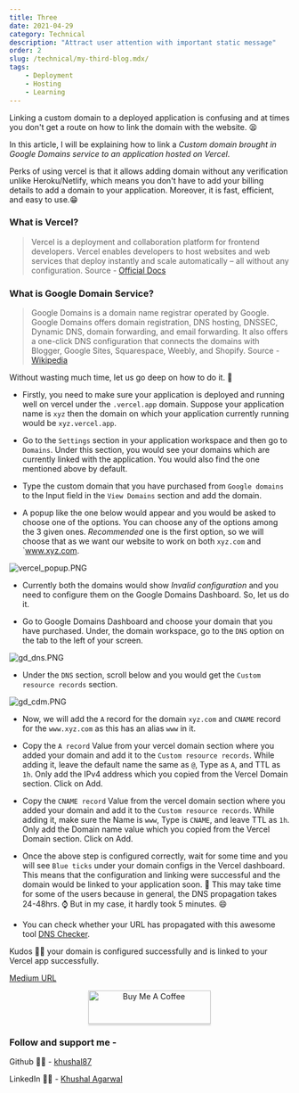 ```yaml
---
title: Three
date: 2021-04-29
category: Technical
description: "Attract user attention with important static message"
order: 2
slug: /technical/my-third-blog.mdx/
tags:
    - Deployment
    - Hosting
    - Learning
---
```


Linking a custom domain to a deployed application is confusing and at times you don't get a route on how to link the domain with the website. 😫

In this article, I will be explaining how to link a _Custom domain brought in Google Domains service to an application hosted on Vercel_.

Perks of using vercel is that it allows adding domain without any verification unlike Heroku/Netlify, which means you don't have to add your billing details to add a domain to your application. Moreover, it is fast, efficient, and easy to use.😁

### What is Vercel?

> ​Vercel is a deployment and collaboration platform for frontend developers. ​Vercel enables developers to host websites and web services that deploy instantly and scale automatically – all without any configuration. Source - [Official Docs](https://vercel.com/docs)

### What is Google Domain Service?

> Google Domains is a domain name registrar operated by Google. Google Domains offers domain registration, DNS hosting, DNSSEC, Dynamic DNS, domain forwarding, and email forwarding. It also offers a one-click DNS configuration that connects the domains with Blogger, Google Sites, Squarespace, Weebly, and Shopify. Source - [Wikipedia](https://en.wikipedia.org/wiki/Google_Domains)

Without wasting much time, let us go deep on how to do it. 🤔

-   Firstly, you need to make sure your application is deployed and running well on vercel under the `.vercel.app` domain. Suppose your application name is `xyz` then the domain on which your application currently running would be `xyz.vercel.app`.

-   Go to the `Settings` section in your application workspace and then go to `Domains`. Under this section, you would see your domains which are currently linked with the application. You would also find the one mentioned above by default.

-   Type the custom domain that you have purchased from `Google domains` to the Input field in the `View Domains` section and add the domain.

-   A popup like the one below would appear and you would be asked to choose one of the options. You can choose any of the options among the 3 given ones. _Recommended_ one is the first option, so we will choose that as we want our website to work on both `xyz.com` and `www.xyz.com.

![vercel_popup.PNG](https://cdn.hashnode.com/res/hashnode/image/upload/v1619718995429/oEW54x4cI.png)

-   Currently both the domains would show _Invalid configuration_ and you need to configure them on the Google Domains Dashboard. So, let us do it.

-   Go to Google Domains Dashboard and choose your domain that you have purchased. Under, the domain workspace, go to the `DNS` option on the tab to the left of your screen.

![gd_dns.PNG](https://cdn.hashnode.com/res/hashnode/image/upload/v1619719184146/xHLqBljzf.png)

-   Under the `DNS` section, scroll below and you would get the `Custom resource records` section.

![gd_cdm.PNG](https://cdn.hashnode.com/res/hashnode/image/upload/v1619719310167/PxL9Mr1dm.png)

-   Now, we will add the `A` record for the domain `xyz.com` and `CNAME` record for the `www.xyz.com` as this has an alias `www` in it.

-   Copy the `A record` Value from your vercel domain section where you added your domain and add it to the `Custom resource records`. While adding it, leave the default name the same as `@`, Type as `A`, and TTL as `1h`. Only add the IPv4 address which you copied from the Vercel Domain section. Click on Add.

-   Copy the `CNAME record` Value from the vercel domain section where you added your domain and add it to the `Custom resource records`. While adding it, make sure the Name is `www`, Type is `CNAME`, and leave TTL as `1h`. Only add the Domain name value which you copied from the Vercel Domain section. Click on Add.

-   Once the above step is configured correctly, wait for some time and you will see `Blue ticks` under your domain configs in the Vercel dashboard. This means that the configuration and linking were successful and the domain would be linked to your application soon. 🎊 This may take time for some of the users because in general, the DNS propagation takes 24-48hrs. ⌚ But in my case, it hardly took 5 minutes. 😄

-   You can check whether your URL has propagated with this awesome tool [DNS Checker](https://dnschecker.org/).

Kudos 👏👏 your domain is configured successfully and is linked to your Vercel app successfully.

[Medium URL](https://khushal87.medium.com/linking-a-custom-domain-from-google-domains-to-vercel-app-961652302107)

<p align="center">
    <a href="https://www.buymeacoffee.com/khushal87" target="_blank"><img src="https://www.buymeacoffee.com/assets/img/custom_images/orange_img.png" alt="Buy Me A Coffee" style="height: 60px !important;width: 220px !important;box-shadow: 0px 3px 2px 0px rgba(190, 190, 190, 0.5) !important;-webkit-box-shadow: 0px 3px 2px 0px rgba(190, 190, 190, 0.5) !important;" ></a>
</p>

### Follow and support me -

Github 👨‍💻 - [khushal87](https://github.com/khushal87)

LinkedIn 👨‍💻 - [Khushal Agarwal](https://www.linkedin.com/in/khushal87/)
